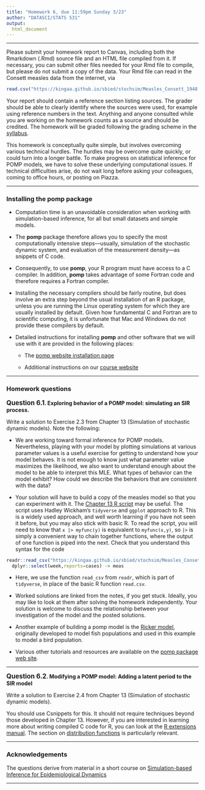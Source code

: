 ```yaml
---
title: "Homework 6, due 11:59pm Sunday 3/23"
author: "DATASCI/STATS 531"
output:
  html_document
---
```


\newcommand\prob{\mathbb{P}}
\newcommand\E{\mathbb{E}}
\newcommand\var{\mathrm{Var}}
\newcommand\cov{\mathrm{Cov}}
\newcommand\data[1]{#1^*}

--------


Please submit your homework report to Canvas, including both the Rmarkdown (.Rmd) source file and an HTML file compiled from it.  If necessary, you can submit other files needed for your Rmd file to compile, but please do not submit a copy of the data. Your Rmd file can read in the Consett measles data from the internet, via
```r
read.csv("https://kingaa.github.io/sbied/stochsim/Measles_Consett_1948.csv") 
```

Your report should contain a reference section listing sources. The grader should be able to clearly identify where the sources were used, for example using reference numbers in the text. Anything and anyone consulted while you are working on the homework counts as a source and should be credited. The homework will be graded following the grading scheme in the [syllabus](../syllabus.html).

This homework is conceptually quite simple, but involves overcoming various technical hurdles. The hurdles may be overcome quite quickly, or could turn into a longer battle. To make progress on statistical inference for POMP models, we have to solve these underlying computational issues. If technical difficulties arise, do not wait long before asking your colleagues, coming to office hours, or posting on Piazza.

---------------

### Installing the **pomp** package


* Computation time is an unavoidable consideration when working with simulation-based inference, for all but small datasets and simple models. 

* The **pomp** package therefore allows you to specify the most computationally intensive steps---usually, simulation of the stochastic dynamic system, and evaluation of the measurement density---as snippets of C code. 

* Consequently, to use **pomp**, your R program must have access to a C compiler. In addition, **pomp** takes advantage of some Fortran code and therefore requires a Fortran compiler. 

* Installing the necessary compilers should be fairly routine, but does involve an extra step beyond the usual installation of an R package, unless you are running the Linux operating system for which they are usually installed by default. Given how fundamental C and Fortran are to scientific computing, it is unfortunate that Mac and Windows do not provide these compilers by default.

* Detailed instructions for installing **pomp** and other software that we will use with it are provided in the following places:

    + The [pomp website installation page](https://kingaa.github.io/pomp/install.html)

    + Additional instructions on our [course website](https://ionides.github.io/531w25/pomp_prep/index.html)

-----------------


### Homework questions


**<big>Question 6.1</big>. Exploring behavior of a POMP model: simulating an SIR process.**

Write a solution to Exercise 2.3 from Chapter 13 (Simulation of stochastic dynamic models). Note the following:

* We are working toward formal inference for POMP models. Nevertheless, playing with your model by plotting simulations at various parameter values is a useful exercise for getting to understand how your model behaves. It is not enough to know just what parameter value maximizes the likelihood, we also want to understand enough about the model to be able to interpret this MLE. What types of behavior can the model exhibit? How could we describe the behaviors that are consistent with the data?

* Your solution will have to build a copy of the measles model so that you can experiment with it. The [Chapter 13 R script](https://kingaa.github.io/sbied/stochsim/main.R) may be useful. The script uses Hadley Wickham's `tidyverse` and `ggplot` approach to R. This is a widely used approach, and well worth learning if you have not seen it before, but you may also stick with basic R. To read the script, you will need to know that `x |> myfunc(y)` is equivalent to `myfunc(x,y)`, so `|>` is simply a convenient way to chain together functions, where the output of one function is piped into the next. Check that you understand this syntax for the code 
```r
readr::read_csv("https://kingaa.github.io/sbied/stochsim/Measles_Consett_1948.csv") |>
  dplyr::select(week,reports=cases) -> meas
```

* Here, we use the function `read_csv` from `readr`, which is part of `tidyverse`, in place of the basic R function `read.csv`.

* Worked solutions are linked from the notes, if you get stuck. Ideally, you may like to look at them after solving the homework independently. Your solution is welcome to discuss the relationship between your investigation of the model and the posted solutions. 

* Another example of building a pomp model is the [Ricker model](https://kingaa.github.io/sbied/intro/ricker.html), originally developed to model fish populations and used in this example to model a bird population.

* Various other tutorials and resources are available on the [pomp package web site](https://kingaa.github.io/pomp/docs.html).

----------

**<big>Question 6.2</big>. Modifying a POMP model: Adding a latent period to the SIR model**

Write a solution to Exercise 2.4 from Chapter 13 (Simulation of stochastic dynamic models).

You should use Csnippets for this. It should not require techniques beyond those developed in Chapter 13. However, if you are interested in learning more about writing compiled C code for R, you can look at the [R extensions manual](https://cran.r-project.org/doc/manuals/r-release/R-exts.html). The section on [distribution functions](https://cran.r-project.org/doc/manuals/r-release/R-exts.html#Distribution-functions) is particularly relevant.

----------


### Acknowledgements

The questions derive from material in a short course on [Simulation-based Inference for Epidemiological Dynamics](http://kingaa.github.io/sbied/index.html)

---------------




